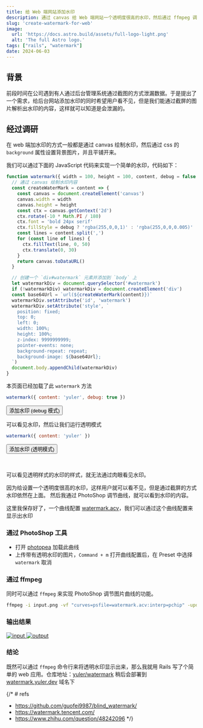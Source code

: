 ```yaml
---
title: 给 Web 端网站添加水印
description: 通过 canvas 给 Web 端网站一个透明度很高的水印，然后通过 ffmpeg 调整曲线是的水印显示出来
slug: 'create-watermark-for-web'
image:
  url: 'https://docs.astro.build/assets/full-logo-light.png'
  alt: 'The full Astro logo.'
tags: ["rails", "watermark"]
date: 2024-06-03
---
```



<script>{
function watermark({ width = 100, height = 100, content, debug = false }) {
  // 通过 canvas 绘制水印内容
  const createWaterMark = content => {
    const canvas = document.createElement('canvas')
    canvas.width = width
    canvas.height = height
    const ctx = canvas.getContext('2d')
    ctx.rotate(-10 * Math.PI / 180)
    ctx.font = 'bold 24px serif'
    ctx.fillStyle = debug ? 'rgba(255,0,0,1)' : 'rgba(255,0,0,0.005)'
    const lines = content.split(',')
    for (const line of lines) {
      ctx.fillText(line, 0, 50)
      ctx.translate(0, 30)
    }
    return canvas.toDataURL()
  }

  // 创建一个 `div#watermark` 元素并添加到 `body` 上
  let watermarkDiv = document.querySelector('#watermark')
  if (!watermarkDiv) watermarkDiv = document.createElement('div')
  const base64Url = `url(${createWaterMark(content)})`
  watermarkDiv.setAttribute('id', 'watermark')
  watermarkDiv.setAttribute('style', `
    position: fixed;
    top: 0;
    left: 0;
    width: 100%;
    height: 100%;
    z-index: 9999999999;
    pointer-events: none;
    background-repeat: repeat;
    background-image: ${base64Url};
  `)
  document.body.appendChild(watermarkDiv)
}
}</script>

## 背景

前段时间在公司遇到有人通过后台管理系统通过截图的方式泄漏数据。于是提出了一个需求，给后台网站添加水印的同时希望用户看不见，但是我们能通过截屏的图片解析出水印的内容，这样就可以知道是会泄漏的。

## 经过调研

在 web 端加水印的方式一般都是通过 canvas 绘制水印，然后通过 css 的 `background` 属性设置背景图片，并且平铺开来。

我们可以通过下面的 JavaScript 代码来实现一个简单的水印，代码如下：

```js
function watermark({ width = 100, height = 100, content, debug = false }) {
  // 通过 canvas 绘制水印内容
  const createWaterMark = content => {
    const canvas = document.createElement('canvas')
    canvas.width = width
    canvas.height = height
    const ctx = canvas.getContext('2d')
    ctx.rotate(-10 * Math.PI / 180)
    ctx.font = 'bold 24px serif'
    ctx.fillStyle = debug ? 'rgba(255,0,0,1)' : 'rgba(255,0,0,0.005)'
    const lines = content.split(',')
    for (const line of lines) {
      ctx.fillText(line, 0, 50)
      ctx.translate(0, 30)
    }
    return canvas.toDataURL()
  }

  // 创建一个 `div#watermark` 元素并添加到 `body` 上
  let watermarkDiv = document.querySelector('#watermark')
  if (!watermarkDiv) watermarkDiv = document.createElement('div')
  const base64Url = `url(${createWaterMark(content)})`
  watermarkDiv.setAttribute('id', 'watermark')
  watermarkDiv.setAttribute('style', `
    position: fixed;
    top: 0;
    left: 0;
    width: 100%;
    height: 100%;
    z-index: 9999999999;
    pointer-events: none;
    background-repeat: repeat;
    background-image: ${base64Url};
  `)
  document.body.appendChild(watermarkDiv)
}
```

本页面已经加载了此 `watermark` 方法

```js
watermark({ content: 'yuler', debug: true })
```

<Button onclick="watermark({ content: 'yuler', debug: true })">添加水印 (debug 模式)</Button>

可以看见水印，然后让我们运行透明模式

```js
watermark({ content: 'yuler' })
```

<Button onclick="watermark({ content: 'yuler' })">添加水印 (透明模式)</Button>

<br />

可以看见透明样式的水印的样式，就无法通过肉眼看见水印。

因为给设置一个透明度很高的水印，这样用户就可以看不见，但是通过截屏的方式水印依然在上面。
然后我通过 PhotoShop 调节曲线，就可以看到水印的内容。

这里我保存好了，一个曲线配置 [watermark.acv](/watermark.acv)，我们可以通过这个曲线配置来显示出水印

### 通过 PhotoShop 工具

- 打开 [photopea](https://photopea.com) 加载此曲线
- 上传带有透明水印的图片，`Command + m` 打开曲线配置后，在 Preset 中选择 `watermark` 取消

### 通过 ffmpeg

同时可以通过 `ffmpeg` 来实现 PhotoShop 调节图片曲线的功能。

```bash
ffmpeg -i input.png -vf "curves=psfile=watermark.acv:interp=pchip" -update 1 output.png
```

### 输出结果

<div class="flex flex-col border">
  <a class="flex-1" href={WatermarkInputImage.src}>
    <img class="!m-0" src={WatermarkInputImage.src} alt="input" />
  </a>
  <a class="flex-1 border-t" href={WatermarkOutputImage.src}>
    <img class="!m-0" src={WatermarkOutputImage.src} alt="output" />
  </a>
</div>

### 结论

既然可以通过 `ffmpeg` 命令行来将透明水印显示出来，那么我就用 Rails 写了个简单的 web 应用。仓库地址：[yuler/watermark](https://github.com/yuler/watermark)
稍后会部署到 [watermark.yuler.dev](https://watermark.yuler.dev) 域名下

{/* # refs

- <https://github.com/guofei9987/blind_watermark/>
- <https://watermark.tencent.com/>
- <https://www.zhihu.com/question/48242096> */}
